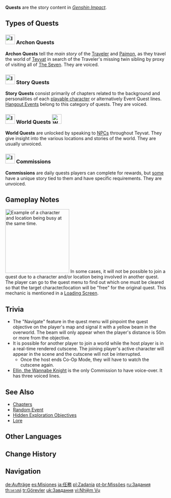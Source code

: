 {{CustomTabs
|tab1=Overview
|tab2=Menu
}}
{{Terminology Infobox
|image        = UI Quest.png
|type         = Game Systems
}}
'''Quests''' are the story content in ''[[Genshin Impact]]''.

==Types of Quests==
===[[File:Icon Archon Quest.png|30px|link=]] Archon Quests===
{{Main|Archon Quests}}
'''Archon Quests''' tell the ''main story'' of the [[Traveler]] and [[Paimon]], as they travel the world of [[Teyvat]] in search of the Traveler's missing twin sibling by proxy of visiting all of [[The Seven]]. They are voiced.

===[[File:Icon Story Quest.png|30px|link=]] Story Quests===
{{Main|Story Quests}}
'''Story Quests''' consist primarily of chapters related to the background and personalities of each [[playable character]] or alternatively Event Quest lines. [[Hangout Events]] belong to this category of quests. They are voiced.

===[[File:Icon World Quest.png|30px|link=]] World Quests [[File:Icon World Quest Series.png|30px|link=|World Quest Series]]===
{{Main|World Quests}}
'''World Quests''' are unlocked by speaking to [[NPC]]s throughout Teyvat. They give insight into the various locations and stories of the world. They are usually unvoiced.

===[[File:Icon Commission.svg|30px|link=]] Commissions===
{{Main|Commissions}}
'''Commissions''' are daily quests players can complete for rewards, but [[:Category:NPC Commissions|some]] have a unique story tied to them and have specific requirements. They are unvoiced.

==Gameplay Notes==
[[File:Quest Menu - Busy character and location example.png|thumb|right|200px|Example of a character and location being busy at the same time.]]
In some cases, it will not be possible to join a quest due to a character and/or location being involved in another quest. The player can go to the quest menu to find out which one must be cleared so that the target character/location will be "free" for the original quest. This mechanic is mentioned in a [[Loading Screen]].

==Trivia==
* The "Navigate" feature in the quest menu will pinpoint the quest objective on the player's map and signal it with a yellow beam in the overworld. The beam will only appear when the player's distance is 50m or more from the objective.
* It is possible for another player to join a world while the host player is in a real-time rendered cutscene. The joining player's active character will appear in the scene and the cutscene will not be interrupted.
** Once the host ends Co-Op Mode, they will have to watch the cutscene again.
* [[Ellin, the Wannabe Knight]] is the only Commission to have voice-over. It has three voiced lines.

==See Also==
* [[Chapters]]
* [[Random Event]]
* [[Hidden Exploration Objectives]]
* [[Lore]]

==Other Languages==
{{Other Languages
|en      = Quest
|zhs     = 任务
|zhs_rm  = Rènwù
|zht     = 任務
|zht_rm  = Rènwù
|zh_tl   = Mission
|ja      = 任務
|ja_rm   = Ninmu
|ja_tl   = Mission
|ko      = {{tt|임무|任務}}
|ko_tl   = Mission
|es      = Misión
|es_tl   = Mission
|fr      = Quête
|fr_tl   = Quest
|ru      = Задание
|ru_tl   = Mission
|th      = เควสต์
|th_rm   = Khwet
|th_tl   = Quest
|vi      = {{tt|Nhiệm Vụ|任務}}
|vi_tl   = Mission
|de      = Auftrag
|de_tl   = Mission
|id      = Quest
|pt      = Missão
|pt_tl   = Mission
|tr      = Görev
|tr_tl   = Mission
|it      = Missione
|it_tl   = Mission
}}

==Change History==
{{Change History|1.0}}

==Navigation==
{{Genshin Navbox}}
[[Category:Quests| ]]

<!--interwiki links-->

[[de:Aufträge]]
[[es:Misiones]]
[[ja:任務]]
[[pl:Zadania]]
[[pt-br:Missões]]
[[ru:Задания]]
[[th:เควสต์]]
[[tr:Görevler]]
[[uk:Завдання]]
[[vi:Nhiệm Vụ]]